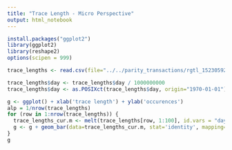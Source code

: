 ```yaml
---
title: "Trace Length - Micro Perspective"
output: html_notebook
---
```


```r
install.packages("ggplot2")
library(ggplot2)
library(reshape2)
options(scipen = 999)
```

```r
trace_lengths <- read.csv(file="../../parity_transactions/rgtl_1523059200_to_1524528000.csv", header=TRUE, sep=",")

trace_lengths$day <- trace_lengths$day / 1000000000
trace_lengths$day <- as.POSIXct(trace_lengths$day, origin="1970-01-01")
```


```r
g <- ggplot() + xlab('trace length') + ylab('occurences')
alp = 1/nrow(trace_lengths)
for (row in 1:nrow(trace_lengths)) {
  trace_lengths_cur.m <- melt(trace_lengths[row, 1:100], id.vars = "day")
  g <- g + geom_bar(data=trace_lengths_cur.m, stat='identity', mapping=aes(x=variable, y=value), alpha=alp) + theme(axis.text.x = element_text(angle = 90, hjust = 1))
}
g
```


